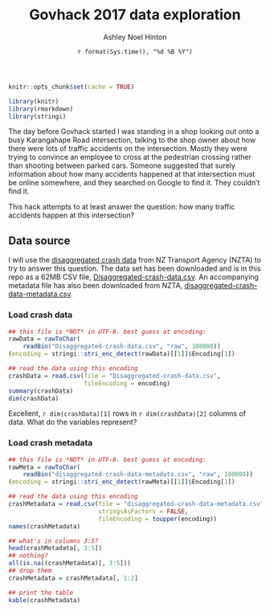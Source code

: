 % Govhack 2017 data exploration
% Ashley Noel Hinton
% `r format(Sys.time(), "%d %B %Y")`

```r
knitr::opts_chunk$set(cache = TRUE)
```

```r
library(knitr)
library(rmarkdown)
library(stringi)
```

The day before Govhack started I was standing in a shop looking out
onto a busy Karangahape Road intersection, talking to the shop owner
about how there were lots of traffic accidents on the
intersection. Mostly they were trying to convince an employee to cross
at the pedestrian crossing rather than shooting between parked
cars. Someone suggested that surely information about how many
accidents happened at that intersection must be online somewhere, and
they searched on Google to find it. They couldn't find it.

This hack attempts to at least answer the question: how many traffic
accidents happen at this intersection?

## Data source

I will use the
[disaggregated crash data](https://www.nzta.govt.nz/safety/safety-resources/road-safety-information-and-tools/disaggregated-crash-data/) 
from NZ Transport Agency (NZTA) to try to answer this question. The data set has
been downloaded and is in this repo as a 62MB CSV file,
[Disaggregated-crash-data.csv](Disaggregated-crash-data.csv).
An accompanying metadata file has also been downloaded from NZTA,
[disaggregated-crash-data-metadata.csv](disaggregated-crash-data-metadata.csv).

### Load crash data

```r

## this file is *NOT* in UTF-8. best guess at encoding:
rawData = rawToChar(
    readBin("Disaggregated-crash-data.csv", "raw", 100000))
(encoding = stringi::stri_enc_detect(rawData)[[1]]$Encoding[1])

## read the data using this encoding
crashData = read.csv(file = "Disaggregated-crash-data.csv",
                     fileEncoding = encoding)
summary(crashData)
dim(crashData)

```
Excellent, `r dim(crashData)[1]` rows in `r dim(crashData)[2]` columns
of data. What do the variables represent?

### Load crash metadata

```r

## this file is *NOT* in UTF-8. best guess at encoding:
rawMeta = rawToChar(
    readBin("disaggregated-crash-data-metadata.csv", "raw", 100000))
(encoding = stringi::stri_enc_detect(rawMeta)[[1]]$Encoding[1])

## read the data using this encoding
crashMetadata = read.csv(file = "disaggregated-crash-data-metadata.csv",
                         stringsAsFactors = FALSE,
                         fileEncoding = toupper(encoding))
names(crashMetadata)

## what's in columns 3:5?
head(crashMetadata[, 3:5])
## nothing?
all(is.na((crashMetadata)[, 3:5]))
## drop them
crashMetadata = crashMetadata[, 1:2]

```

```r

## print the table
kable(crashMetadata)

```

